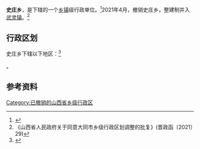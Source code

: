 {{中国乡级行政区|14/02/24/203/000
| 电话区号 = 352
}}

'''史庄乡'''，是{{PRC admin/fullname|14/02/24/203/000|3}}下辖的一个[[乡镇|乡镇]]级行政单位。<ref>{{PRC admin/ref sgc|{{PRC admin/parent|14/02/24/203/000}}}}</ref>2021年4月，撤销史庄乡，整建制并入[[武灵镇|武灵镇]]。<ref>《山西省人民政府关于同意大同市乡级行政区划调整的批复》(晋政函〔2021〕29)</ref>

== 行政区划 ==

史庄乡下辖以下地区：<ref>{{PRC admin/ref sgc|14/02/24/203/000}}</ref>

{{PRC admin/children|14/02/24/203/000}}。

== 参考资料 ==

{{reflist}}

{{PRC admin/navcat|14/02/24/203/000}}

[[Category:已撤销的山西省乡级行政区|Category:已撤销的山西省乡级行政区]]